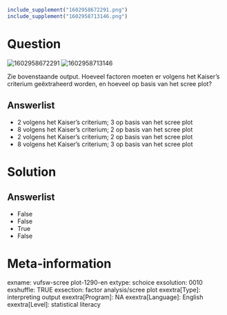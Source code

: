 ```r
include_supplement("1602958672291.png")
include_supplement("1602958713146.png")
```

Question
========
<img src="1602958672291.png" class="fr-fic fr-dii tvcss_2"
alt="1602958672291" /> <img src="1602958713146.png" class="fr-fic fr-dii tvcss_3"
alt="1602958713146" />  
  
Zie bovenstaande output. Hoeveel factoren moeten er volgens het Kaiser’s
criterium geëxtraheerd worden, en hoeveel op basis van het scree plot?

Answerlist
----------
* 2 volgens het Kaiser’s criterium; 3 op basis van het scree plot
* 8 volgens het Kaiser’s criterium; 2 op basis van het scree plot
* 2 volgens het Kaiser’s criterium; 2 op basis van het scree plot
* 8 volgens het Kaiser’s criterium; 3 op basis van het scree plot

Solution
========










Answerlist
----------
* False
* False
* True
* False

Meta-information
================
exname: vufsw-scree plot-1290-en
extype: schoice
exsolution: 0010
exshuffle: TRUE
exsection: factor analysis/scree plot
exextra[Type]: interpreting output
exextra[Program]: NA
exextra[Language]: English
exextra[Level]: statistical literacy

